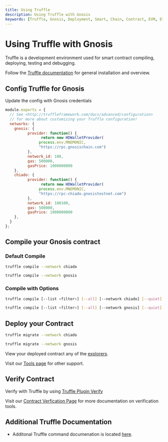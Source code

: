 --- 
title: Using Truffle
description: Using Truffle with Gnosis
keywords: [Truffle, Gnosis, Deployment, Smart, Chain, Contract, EVM, Ethereum, Guide]
---

# Using Truffle with Gnosis

Truffle is a development environment used for smart contract compiling, deploying, testing and debugging.

Follow the [Truffle documentation](https://trufflesuite.com/docs/truffle/) for general installation and overview. 

## Config Truffle for Gnosis

Update the config with Gnosis credentials

```js showLineNumbers title=truffle-config.js
module.exports = {
  // See <http://truffleframework.com/docs/advanced/configuration>
  // for more about customizing your Truffle configuration!
  networks: {
    gnosis: {
          provider: function() {
                return new HDWalletProvider(
               process.env.MNEMONIC,
               "https://rpc.gnosischain.com")
          },
          network_id: 100,
          gas: 500000,
          gasPrice: 1000000000
    },
    chiado: {
          provider: function() {
                return new HDWalletProvider(
               process.env.MNEMONIC,
               "https://rpc-chiado.gnosistestnet.com")
          },
          network_id: 100100,
          gas: 500000,
          gasPrice: 1000000000
    },
  }
};
```

## Compile your Gnosis contract

### Default Compile

<Tabs groupId="networks">
<TabItem value="chiado" label="Chiado Testnet">

```bash
truffle compile --network chiado
```
</TabItem>
<TabItem value="gnosis" label="Gnosis Mainnet">

```bash
truffle compile --network gnosis
```
</TabItem>
</Tabs>


### Compile with Options

<Tabs groupId="networks">
<TabItem value="chiado" label="Chiado Testnet">

```bash
truffle compile [--list <filter>] [--all] [--network chiado] [--quiet]
```
</TabItem>
<TabItem value="gnosis" label="Gnosis Mainnet">

```bash
truffle compile [--list <filter>] [--all] [--network gnosis] [--quiet]
```
</TabItem>
</Tabs>

## Deploy your Contract

<Tabs groupId="networks">
<TabItem value="chiado" label="Chiado Testnet">

```bash
truffle migrate --network chiado
```
</TabItem>
<TabItem value="gnosis" label="Gnosis Mainnet">

```bash
truffle migrate --network gnosis
```
</TabItem>
</Tabs>

View your deployed contract any of the [explorers](/tools/explorers).

Visit our [Tools page](/tools) for other support.

## Verify Contract

Verify with Truffle by using [Truffle Plugin Verify](https://trufflesuite.com/docs/truffle/reference/truffle-commands/#deploy)

Visit our [Contract Verfication Page](/developers/verify/) for more documentation on verification tools.

## Additional Truffle Documentation

- Additonal Truffle command documenation is located [here](https://trufflesuite.com/docs/truffle/reference/truffle-commands/#deploy).
